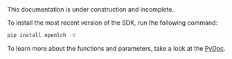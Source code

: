 
<Callout type="warning" emoji="⚠️">
This documentation is under construction and incomplete.
</Callout>

To install the most recent version of the SDK, run the following command:

```bash
pip install openlch -U
```

To learn more about the functions and parameters, take a look at the [PyDoc](https://docs.zeroth.bot/python/openlch/hal.html).
